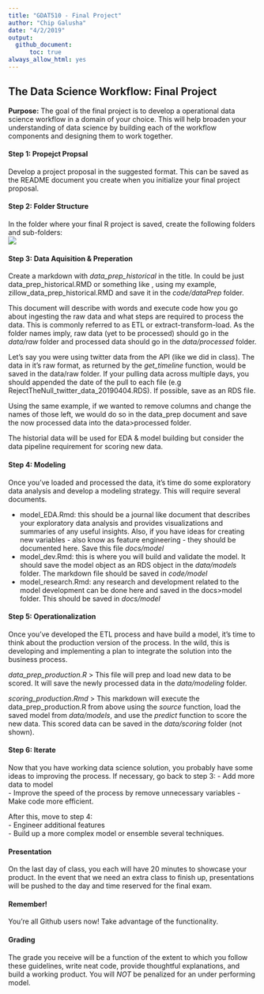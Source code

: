 ```yaml
---
title: "GDAT510 - Final Project"
author: "Chip Galusha"
date: "4/2/2019"
output: 
  github_document:
      toc: true
always_allow_html: yes  
---
```


## The Data Science Workflow: Final Project
**Purpose:** The goal of the final project is to develop a operational data science workflow in a domain of your choice.
This will help broaden your understanding of data science by building each of the workflow components and designing them 
to work together. 

#### Step 1: Propejct Propsal   
Develop a project proposal in the suggested format. This can be saved as the README document you
create when you initialize your final project proposal.

#### Step 2: Folder Structure      
In the folder where your final R project is saved, create the following folders and sub-folders:       
![](/Users/frankrgalushajr/Documents/gdat_510/gdat_510/Images/folder_structure.png)   

#### Step 3: Data Aquisition & Preperation   

Create a markdown with *data_prep_historical* in the title. In could be just data_prep_historical.RMD or something like
, using my example, zillow_data_prep_historical.RMD and save it in the *code/dataPrep* folder. 

This document will describe with words and execute code how you go about ingesting the raw data and what steps are 
required to process the data. This is commonly referred to as ETL or extract-transform-load. As the folder names imply, 
raw data (yet to be processed) should go in the *data/raw* folder and processed data should go in the *data/processed* folder. 

Let's say you were using twitter data from the API (like we did in class). The data in it's raw format, as returned by
the *get_timeline* function, would be saved in the data/raw folder. If your pulling data across multiple days, you should 
appended the date of the pull to each file (e.g RejectTheNull_twitter_data_20190404.RDS). If possible, save as an RDS 
file.

Using the same example, if we wanted to remove columns and change the names of those left, we would do so in the data_prep
document and save the now processed data into the data>processed folder.

The historial data will be used for EDA & model building but consider the data pipeline requirement for scoring new 
data. 

#### Step 4: Modeling
Once you've loaded and processed the data, it's time do some exploratory data analysis and develop a modeling strategy. 
This will require several documents.    

- model_EDA.Rmd: this should be a journal like document that describes your exploratory data analysis and provides 
visualizations and summaries of any useful insights. Also, if you have ideas for creating new variables - also know as
feature engineering - they should be documented here. Save this file *docs/model*   
- model_dev.Rmd: this is where you will build and validate the model. It should save the model object as an RDS object in 
the *data/models* folder. The markdown file should be saved in *code/model*  
- model_research.Rmd: any research and development related to the model development can be done here and saved in the 
docs>model folder. This should be saved in *docs/model*

#### Step 5: Operationalization

Once you've developed the ETL process and have build a model, it's time to think about the production version of the
process. In the wild, this is developing and implementing a plan to integrate the solution into the business process.

*data_prep_production.R* > This file will prep and load new data to be scored. It will save the newly processed data in the
*data/modeling* folder.

*scoring_production.Rmd* > This markdown will execute the data_prep_production.R from above using the *source* function,
load the saved model from *data/models*, and use the *predict* function to score the new data. This scored data can be
saved in the *data/scoring* folder (not shown). 

#### Step 6: Iterate

Now that you have working data science solution, you probably have some ideas to improving the process. If necessary, 
go back to step 3:
 - Add more data to model     
 - Improve the speed of the process by remove unnecessary variables 
 - Make code more efficient.     
 
 After this, move to step 4:   
  - Engineer additional features   
  - Build up a more complex model or ensemble several techniques.      

#### Presentation

On the last day of class, you each will have 20 minutes to showcase your product. In the event that we need an extra
class to finish up, presentations will be pushed to the day and time reserved for the final exam.  
 
#### Remember!
 
You're all Github users now! Take advantage of the functionality.
 
#### Grading

The grade you receive will be a function of the extent to which you follow these guidelines, write neat code, provide 
thoughtful explanations, and build a working product. You will *NOT* be penalized for an under performing model.





